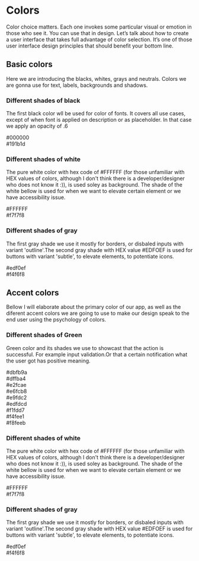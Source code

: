 <!-- Colors.stories.mdx -->


<Meta title="Documentation/Colors" />

# Colors

Color choice matters. Each one invokes some particular visual or emotion in those who see it. You can use that in design. Let’s talk about how to create a user interface that takes full advantage of color selection. It’s one of those user interface design principles that should benefit your bottom line.

## Basic colors

Here we are introducing the blacks, whites, grays and neutrals. Colors we are gonna use for text, labels, backgrounds and shadows.

<Canvas>
  <Story name="Basic colors">
    <h3>Different shades of black</h3>
    <p className='instruction-text'>The first black color wll be used for color of fonts. It covers all use cases, except of when font is applied on description or as placeholder. In that case we apply an opacity of .6</p>
    <div className='colors-wrapper'>
        <div className='black-pure'>#000000</div>
        <div className='black-shade'>#191b1d</div>
    </div>
    <h3>Different shades of white</h3>
    <p className='instruction-text'>The pure white color with hex code of #FFFFFF (for those unfamiliar with HEX values of colors, although I don't think there is a developer/designer who does not know it :)), is used soley as background. The shade of the white bellow is used for when we want to elevate certain element or we have accessibility issue.</p>
    <div className='colors-wrapper'>
           <div className='white-pure'>#FFFFFF</div>
           <div className='white-shade'>#f7f7f8</div>
    </div>
    <h3>Different shades of gray</h3>
    <p className='instruction-text'>The first gray shade we use it mostly for borders, or disbaled inputs with variant 'outline'.The second gray shade with HEX value #EDFOEF is used for buttons with variant 'subtle', to elevate elements, to potentiate icons. </p>
    <div className='colors-wrapper'>
           <div className='gray-pure'>#edf0ef</div>
           <div className='gray-shade'>#f4f6f8</div>
    </div>
  </Story>
</Canvas>

## Accent colors

Bellow I will elaborate about the primary color of our app, as well as the diferent accent colors we are going to use to make our design speak to the end user using the psychology of colors.

<Canvas>
  <Story name="Accent colors">
    <h3>Different shades of Green</h3>
    <p className='instruction-text'>Green color and its shades we use to showcast that the action is successful. For example input validation.Or that a certain notification what the user got has positive meaning.</p>
    <div className='colors-wrapper'>
        <div className='green-900'>#dbfb9a</div>
        <div className='green-800'>#dffba4</div>
        <div className='green-700'>#e2fcae</div>
        <div className='green-6oo'>#e6fcb8</div>
        <div className='green-500'>#e9fdc2</div>
        <div className='green-4oo'>#edfdcd</div>
        <div className='green-300'>#f1fdd7</div>
        <div className='green-2oo'>#f4fee1</div>
        <div className='green-1oo'>#f8feeb</div>
    </div>
    <h3>Different shades of white</h3>
    <p className='instruction-text'>The pure white color with hex code of #FFFFFF (for those unfamiliar with HEX values of colors, although I don't think there is a developer/designer who does not know it :)), is used soley as background. The shade of the white bellow is used for when we want to elevate certain element or we have accessibility issue.</p>
    <div className='colors-wrapper'>
           <div className='white-pure'>#FFFFFF</div>
           <div className='white-shade'>#f7f7f8</div>
    </div>
    <h3>Different shades of gray</h3>
    <p className='instruction-text'>The first gray shade we use it mostly for borders, or disbaled inputs with variant 'outline'.The second gray shade with HEX value #EDFOEF is used for buttons with variant 'subtle', to elevate elements, to potentiate icons. </p>
    <div className='colors-wrapper'>
           <div className='gray-pure'>#edf0ef</div>
           <div className='gray-shade'>#f4f6f8</div>
    </div>
  </Story>
</Canvas>